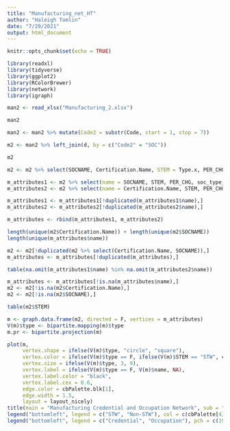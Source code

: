 ```yaml
---
title: "Manufacturing_net_HT"
author: "Haleigh Tomlin"
date: "7/29/2021"
output: html_document
---
```


```r
knitr::opts_chunk$set(echo = TRUE)
```

```r
library(readxl)
library(tidyverse)
library(ggplot2)
library(RColorBrewer)
library(network)
library(igraph)
```


```r
man2 <- read_xlsx("Manufacturing_2.xlsx")
```

```r
man2
```

```r
man2 <- man2 %>% mutate(Code2 = substr(Code, start = 1, stop = 7))
```

```r
m2 <- man2 %>% left_join(d, by = c("Code2" = "SOC"))
```

```r
m2
```

```r
m2 <- m2 %>% select(SOCNAME, Certification.Name, STEM = Type.x, PER_CHG, soc_type_name)
```


```r
m_attributes1 <- m2 %>% select(name = SOCNAME, STEM, PER_CHG, soc_type_name)
m_attributes2 <- m2 %>% select(name = Certification.Name, STEM, PER_CHG, soc_type_name)

m_attributes1 <- m_attributes1[!duplicated(m_attributes1$name),]
m_attributes2 <- m_attributes2[!duplicated(m_attributes2$name),]

m_attributes <- rbind(m_attributes1, m_attributes2)
```

```r
length(unique(m2$Certification.Name)) + length(unique(m2$SOCNAME))
length(unique(m_attributes$name))


```

```r
m2 <- m2[!duplicated(m2 %>% select(Certification.Name, SOCNAME)),]
m_attributes <- m_attributes[!duplicated(m_attributes),]
```

```r
table(na.omit(m_attributes1$name) %in% na.omit(m_attributes2$name))
```

```r
m_attributes <- m_attributes[!is.na(m_attributes$name),]
m2 <- m2[!is.na(m2$Certification.Name),]
m2 <- m2[!is.na(m2$SOCNAME),]
```

```r
table(m2$STEM)
```



```r
m <- graph.data.frame(m2, directed = F, vertices = m_attributes)
V(m)$type <- bipartite.mapping(m)$type
m.pr <- bipartite.projection(m)
```

```r
plot(m,
     vertex.shape = ifelse(V(m)$type, "circle", "square"),
     vertex.color = ifelse(V(m)$type == F, ifelse(V(m)$STEM == "STW", cbPalette[5], cbPalette[1]), cbPalette[4]),
     vertex.size = ifelse(V(m)$type, 3, 9),
     vertex.label = ifelse(V(m)$type == F, V(m)$name, NA),
     vertex.label.color = "black",
     vertex.label.cex = 0.6,
     edge.color = cbPalette.blk[1],
     edge.width = 1.5,
     layout = layout_nicely)
title(main = "Manufacturing Credential and Occupation Network", sub = "data from O*Net OnLine")
legend("bottomleft", legend = c("STW", "Non-STW"), col = c(cbPalette[4],cbPalette[1]), pch = 19, pt.cex = 1.5, bty = "n", title = "Type of Occupation", xjust = 0)
legend("bottomleft", legend = c("Credential", "Occupation"), pch = c(19, 15), pt.cex = 1.5, bty = "n", title = "Node Type", inset = c(0, .05), xjust = 0)
```



